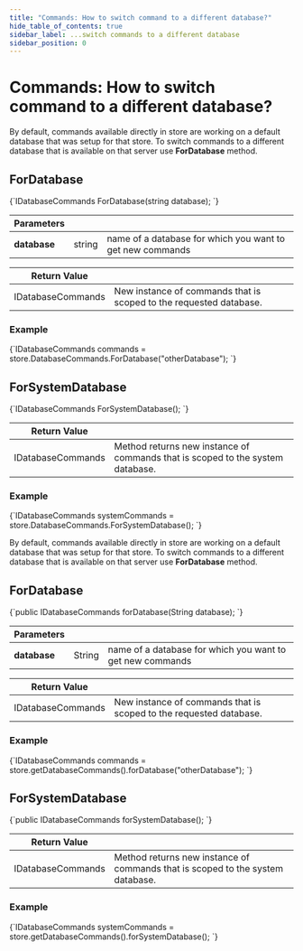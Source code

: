 ```yaml
---
title: "Commands: How to switch command to a different database?"
hide_table_of_contents: true
sidebar_label: ...switch commands to a different database
sidebar_position: 0
---
```





# Commands: How to switch command to a different database?
<LanguageSwitcher supportedLanguages={supportedLanguages} />
<LanguageContent language="csharp">


By default, commands available directly in store are working on a default database that was setup for that store. To switch commands to a different database that is available on that server use **ForDatabase** method.

## ForDatabase

<TabItem value="for_database_1" label="for_database_1">
<CodeBlock language="csharp">
{`IDatabaseCommands ForDatabase(string database);
`}
</CodeBlock>
</TabItem>

| Parameters | | |
| ------------- | ------------- | ----- |
| **database** | string | name of a database for which you want to get new commands |

| Return Value | |
| ------------- | ----- |
| IDatabaseCommands | New instance of commands that is scoped to the requested database. |

### Example

<TabItem value="for_database_3" label="for_database_3">
<CodeBlock language="csharp">
{`IDatabaseCommands commands = store.DatabaseCommands.ForDatabase("otherDatabase");
`}
</CodeBlock>
</TabItem>



## ForSystemDatabase

<TabItem value="for_database_2" label="for_database_2">
<CodeBlock language="csharp">
{`IDatabaseCommands ForSystemDatabase();
`}
</CodeBlock>
</TabItem>

| Return Value | |
| ------------- | ----- |
| IDatabaseCommands | Method returns new instance of commands that is scoped to the system database. |

### Example

<TabItem value="for_database_4" label="for_database_4">
<CodeBlock language="csharp">
{`IDatabaseCommands systemCommands = store.DatabaseCommands.ForSystemDatabase();
`}
</CodeBlock>
</TabItem>




</LanguageContent>
<LanguageContent language="java">


By default, commands available directly in store are working on a default database that was setup for that store. To switch commands to a different database that is available on that server use **ForDatabase** method.

## ForDatabase

<TabItem value="for_database_1" label="for_database_1">
<CodeBlock language="java">
{`public IDatabaseCommands forDatabase(String database);
`}
</CodeBlock>
</TabItem>

| Parameters | | |
| ------------- | ------------- | ----- |
| **database** | String | name of a database for which you want to get new commands |

| Return Value | |
| ------------- | ----- |
| IDatabaseCommands | New instance of commands that is scoped to the requested database. |

### Example

<TabItem value="for_database_3" label="for_database_3">
<CodeBlock language="java">
{`IDatabaseCommands commands = store.getDatabaseCommands().forDatabase("otherDatabase");
`}
</CodeBlock>
</TabItem>



## ForSystemDatabase

<TabItem value="for_database_2" label="for_database_2">
<CodeBlock language="java">
{`public IDatabaseCommands forSystemDatabase();
`}
</CodeBlock>
</TabItem>

| Return Value | |
| ------------- | ----- |
| IDatabaseCommands | Method returns new instance of commands that is scoped to the system database. |

### Example

<TabItem value="for_database_4" label="for_database_4">
<CodeBlock language="java">
{`IDatabaseCommands systemCommands = store.getDatabaseCommands().forSystemDatabase();
`}
</CodeBlock>
</TabItem>




</LanguageContent>

<!---
- [How to switch commands credentials?](../../../client-api/commands/how-to/switch-commands-credentials)

-->